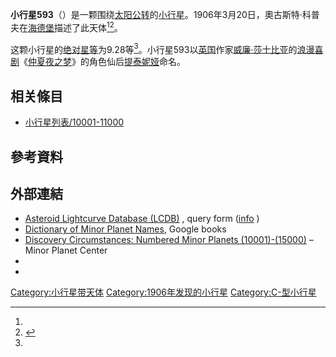 {{Infobox planet
 | minorplanet     = yes
 | name            = 593 Titania
 | background      = #D6D6D6
 | image = 
 | image_size      = 
 | caption         =
 | discovery_ref   =  <ref name="MPC-object" />
 | discoverer      = [[奧古斯特·科普夫|奧古斯特·科普夫]]
 | discovery_site  = [[海德堡|海德堡]]
 | discovered      = 1906年3月20日
 | mpc_name        = 593 Titania
 | alt_names       = 593 Titania
 | pronounced      = 
 | named_after     = <ref name="MPC-object" />
 | mp_category     = [[主帶小行星|主帶小行星]] <ref name="MPC-object" /><ref name="jpldata" />
 | orbit_ref       = <ref name="a">[http://ssd.jpl.nasa.gov/sbdb.cgi?sstr=593 593] {{Wayback|url=http://ssd.jpl.nasa.gov/sbdb.cgi?sstr=593 |date=20140902135909 }}，小行星數據庫瀏覽器（JPL Small-Body Database Browser）－[[美国国家航空航天局|美国国家航空航天局]]喷气推进实验室</ref>
 | epoch           = 2018-03-23.0（[[儒略日|JD]] 2458200.5）
 | uncertainty     = 0
 | observation_arc = 
 | aphelion = {{convert|3.283|AU|km|3|abbr=on|lk=out}}
 | perihelion      = {{convert|2.1166628|AU|km|3|abbr=on}}
 | semimajor       = 2.6996623
 | eccentricity    = 0.2159528
 | period          = 4.44[[儒略年|yr]]
 | mean_anomaly    = 139.78086[[度|°]]
 | mean_motion     = {{Deg2DMS|0.22219780|sup=ms}} / day
 | inclination     = 16.89965
 | asc_node        = 75.94482°
 | arg_peri        = 31.12388
 | mean_diameter   = 
 | rotation        = 
 | albedo          =
 | spectral_type   =
 | abs_magnitude   = 9.28<ref name="jpldata" />
}}
'''小行星593'''（{{lang-en|593 Titania}}）是一颗围绕[[太阳|太阳]][[公转|公转]]的[[小行星|小行星]]。1906年3月20日，奧古斯特·科普夫在[[海德堡|海德堡]]描述了此天体<ref name="a" /><ref>{{cite news|title=小行星列表|url=http://cfa-www.harvard.edu/iau/lists/NumberedMPs.txt|accessdate=2018-10-19|newspaper=哈佛大学|archive-date=2008-05-17|archive-url=https://web.archive.org/web/20080517010638/http://cfa-www.harvard.edu/iau/lists/NumberedMPs.txt|dead-url=no}}</ref>。

这颗小行星的[[绝对星等|绝对星等]]为9.28等<ref name="a" />。小行星593以[[英国|英国]]作家[[威廉·莎士比亚|威廉·莎士比亚]]的[[喜剧|浪漫喜剧]]《[[仲夏夜之梦|仲夏夜之梦]]》的角色仙后[[提泰妮娅|提泰妮娅]]命名。

== 相关條目 ==
*[[小行星列表/10001-11000|小行星列表/10001-11000]]

== 參考資料 ==
{{reflist|refs=

<ref name="jpldata">{{cite web
 |type         = 2018-01-26 last obs.
 |title        = JPL Small-Body Database Browser:593 Titania-593 Titania
 |url          = https://ssd.jpl.nasa.gov/sbdb.cgi?sstr=593
 |publisher    = [[Jet_Propulsion_Laboratory|Jet Propulsion Laboratory]]
 |accessdate   = 28 March 2018
 |archive-date = 2020-12-01
 |archive-url  = https://web.archive.org/web/20201201125249/https://ssd.jpl.nasa.gov/sbdb.cgi?sstr=593
 |dead-url     = no
}}</ref>

<ref name="MPC-object">{{cite web
  |title      = 593 Titania
  |work      = Minor Planet Center
  |url      = https://www.minorplanetcenter.net/db_search/show_object?object_id=593
  |accessdate      = 28 March 2018
  |archive-date      = 2016-03-04
  |archive-url      = https://web.archive.org/web/20160304102102/http://minorplanetcenter.net/db_search/show_object?object_id=593
  |dead-url      = no
  }}</ref>

}}

==  外部連結 ==
* [http://www.minorplanet.info/PHP/lcdbsummaryquery.php Asteroid Lightcurve Database (LCDB)] {{Wayback|url=http://www.minorplanet.info/PHP/lcdbsummaryquery.php |date=20171210173955 }}, query form ([http://www.minorplanet.info/lightcurvedatabase.html info] {{Wayback|url=http://www.minorplanet.info/lightcurvedatabase.html |date=20171216050541 }})
* [https://books.google.com/books?id=aeAg1X7afOoC&pg Dictionary of Minor Planet Names], Google books
* [http://www.minorplanetcenter.net/iau/lists/NumberedMPs010001.html Discovery Circumstances: Numbered Minor Planets (10001)-(15000)] {{Wayback|url=http://www.minorplanetcenter.net/iau/lists/NumberedMPs010001.html |date=20180612162317 }} – Minor Planet Center
* {{AstDys|593}}
* {{JPL small body}}

{{Minor Planet Number|[[小行星592|小行星592]]|[[小行星594|小行星594]]}}
{{小天体}}

[[Category:小行星带天体|Category:小行星带天体]]
[[Category:1906年发现的小行星|Category:1906年发现的小行星]]
[[Category:C-型小行星|Category:C-型小行星]]